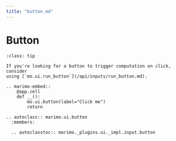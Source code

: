 ```yaml
---
title: "button.md"
---
```


# Button

```{admonition} Looking for a submit/run button?
:class: tip

If you're looking for a button to trigger computation on click, consider
using [`mo.ui.run_button`](/api/inputs/run_button.md).
```

```{eval-rst}
.. marimo-embed::
    @app.cell
    def __():
        mo.ui.button(label="Click me")
        return
```

```{eval-rst}
.. autoclass:: marimo.ui.button
  :members:

  .. autoclasstoc:: marimo._plugins.ui._impl.input.button
```
